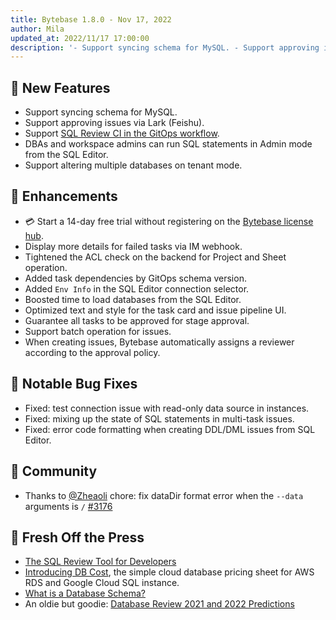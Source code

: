```yaml
---
title: Bytebase 1.8.0 - Nov 17, 2022
author: Mila
updated_at: 2022/11/17 17:00:00
description: '- Support syncing schema for MySQL. - Support approving issues via Lark (Feishu). - Support SQL Review CI in the GitOps workflow. '
---
```



## 🚀 New Features

- Support syncing schema for MySQL.
- Support approving issues via Lark (Feishu).
- Support [SQL Review CI in the GitOps workflow](/sql-review/gitops-ci).
- DBAs and workspace admins can run SQL statements in Admin mode from the SQL Editor.
- Support altering multiple databases on tenant mode.

## 🎄 Enhancements

- 💳 Start a 14-day free trial without registering on the [Bytebase license hub](https://hub.bytebase.com/).
- Display more details for failed tasks via IM webhook.
- Tightened the ACL check on the backend for Project and Sheet operation.
- Added task dependencies by GitOps schema version.
- Added `Env Info` in the SQL Editor connection selector.
- Boosted time to load databases from the SQL Editor.
- Optimized text and style for the task card and issue pipeline UI.
- Guarantee all tasks to be approved for stage approval.
- Support batch operation for issues.
- When creating issues, Bytebase automatically assigns a reviewer according to the approval policy.

## 🐞 Notable Bug Fixes

- Fixed: test connection issue with read-only data source in instances.
- Fixed: mixing up the state of SQL statements in multi-task issues.
- Fixed: error code formatting when creating DDL/DML issues from SQL Editor.

## 🎠 Community

- Thanks to [@Zheaoli](https://github.com/Zheaoli) chore: fix dataDir format error when the `--data` arguments is `/` [#3176](https://github.com/bytebase/bytebase/pull/3176)

## 📰 Fresh Off the Press

- [The SQL Review Tool for Developers](https://www.bytebase.com/blog/sql-review-tool-for-devs)
- [Introducing DB Cost](https://www.bytebase.com/blog/introducing-dbcost), the simple cloud database pricing sheet for AWS RDS and Google Cloud SQL instance.
- [What is a Database Schema?](https://www.bytebase.com/blog/what-is-database-schema)
- An oldie but goodie: [Database Review 2021 and 2022 Predictions](https://www.bytebase.com/blog/database-review-2021)

<InstallUpgrade />
